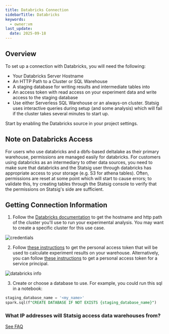 ```yaml
---
title: Databricks Connection
sidebarTitle: Databricks
keywords:
  - owner:vm
last_update:
  date: 2025-09-18
---
```


## Overview

To set up a connection with Databricks, you will need the following:

- Your Databricks Server Hostname
- An HTTP Path to a Cluster or SQL Warehouse
- A staging database for writing results and intermediate tables into
- An access token with read access on your experiment data and write access to the staging database
- Use either Serverless SQL Warehouse or an always-on cluster. Statsig uses interactive queries during setup (and some analysis) which will fail if the cluster takes several minutes to start up.

Start by enabling the Databricks source in your project settings.

## Note on Databricks Access

For users who use databricks and a dbfs-based deltalake as their primary warehouse, permissions are managed easily for databricks. For customers using databricks as an intermediary to other data sources, you need to make sure that databricks and the Statsig user through databricks has appropriate access to your storage (e.g. S3 for athena tables). Often, permissions are reset at some point which will start to cause errors; to validate this, try creating tables through the Statsig console to verify that the permissions on Statsig's side are sufficient.

## Getting Connection Information

1. Follow the [Databricks documentation](https://docs.databricks.com/integrations/jdbc-odbc-bi.html#get-connection-details-for-a-cluster) to get the hostname and http path of the cluster you'll use to run your experimental analysis. You may want to create a specific cluster for this use case.

<Frame>
  <img src="https://user-images.githubusercontent.com/102695539/242474157-e6329ea8-92ae-43af-95dc-7bce2a26a3e6.png" alt="credentials" />
</Frame>

<br />

2. Follow [these instructions](https://docs.databricks.com/dev-tools/auth.html#databricks-personal-access-tokens) to get the personal access token that will be used to calculate experiment results on your warehouse. Alternatively, you can follow [these instructions](https://docs.databricks.com/en/administration-guide/users-groups/service-principals.html#manage-personal-access-tokens-for-a-service-principal) to get a personal access token for a service principal. 

<Frame>
  <img src="https://user-images.githubusercontent.com/108023879/188731186-ecdc0872-de06-4576-b387-fa08bdca447d.png" alt="databricks info" />
</Frame>

3. Create or choose a database to use. For example, you could run this sql in a notebook:

```sql
staging_database_name = '<my_name>'
spark.sql(f"CREATE DATABASE IF NOT EXISTS {staging_database_name}")
```
### What IP addresses will Statsig access data warehouses from?

[See FAQ](/data-warehouse-ingestion/faq#what-ip-addresses-will-statsig-access-data-warehouses-from)
